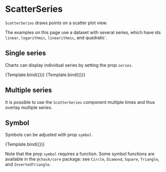 
# ScatterSeries

<Meta title="Addons/Scatter/ScatterSeries" />

`ScatterSeries` draws points on a scatter plot view.

<ArgsTable of={ScatterSeries} />

The examples on this page use a dataset with several series, which have ids `linear`, `logarithmic`, `linearithmic`, and quadratic`.

## Single series

Charts can display individual series by setting the prop `series`.

<Canvas>
    <Story
        name="a series"
        args={{
            series: 'linear',
            symbolStyle: { fill: '#dd3333' },
        }}
        component={ScatterSeries}
        decorators={[ChartScatterDecorator]}
    >
        {Template.bind({})}
    </Story>
    <Story
        name="another series"
        args={{
            series: 'quadratic',
            symbolStyle: { fill: '#dd3333' },
        }}
        component={ScatterSeries}
        decorators={[ChartScatterDecorator]}
    >
        {Template.bind({})}
    </Story>
</Canvas>

## Multiple series

It is possible to use the `ScatterSeries` component multiple times and thus overlay multiple series.

<Canvas>
    <Story name="multiple series">
        <Chart size={[400, 300]} padding={[40, 40, 60, 60]} style={{ display: 'inline-block' }}>
            <Scatter
                data={dataBigO}
                x={'x'}
                y={'y'}
                r={5}
                scaleX={{
                    variant: 'linear',
                    min: 0,
                    max: 8,
                }}
                scaleY={{
                    variant: 'linear',
                    min: 0,
                    max: 64,
                }}
            >
                <Axis variant={'bottom'} label={'size of input'} />
                <Axis variant={'left'} label={'running time'} ticks={5} />
                <ScatterSeries series={'linear'} symbolStyle={{ fill: '#dd3333' }} />
                <ScatterSeries series={'quadratic'} symbolStyle={{ fill: '#6666ee' }} />
            </Scatter>
        </Chart>
    </Story>
</Canvas>

## Symbol

Symbols can be adjusted with prop `symbol`.

<Canvas>
    <Story
        name="symbol"
        args={{
            series: 'quadratic',
            symbolStyle: { fill: '#ffdd66', stroke: '#222222', strokeWidth: '2px' },
            symbol: Triangle,
        }}
        component={ScatterSeries}
        decorators={[ChartScatterDecorator]}
    >
        {Template.bind({})}
    </Story>
</Canvas>

Note that the prop `symbol` requires a function. Some symbol functions are available in the `@chask/core` package: see `Circle`, `Diamond`, `Square`, `Triangle`, and `InvertedTriangle`.
